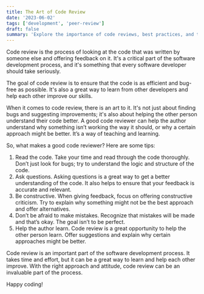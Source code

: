 ```yaml
---
title: The Art of Code Review
date: '2023-06-02'
tags: ['development', 'peer-review']
draft: false
summary: 'Explore the importance of code reviews, best practices, and tools to ensure code quality in your projects.'
---
```


Code review is the process of looking at the code that was written by someone else and offering feedback on it. It's a critical part of the software development process, and it's something that every software developer should take seriously.

The goal of code review is to ensure that the code is as efficient and bug-free as possible. It's also a great way to learn from other developers and help each other improve our skills.

When it comes to code review, there is an art to it. It's not just about finding bugs and suggesting improvements; it's also about helping the other person understand their code better. A good code reviewer can help the author understand why something isn’t working the way it should, or why a certain approach might be better. It’s a way of teaching and learning.

So, what makes a good code reviewer? Here are some tips:

1. Read the code. Take your time and read through the code thoroughly. Don’t just look for bugs; try to understand the logic and structure of the code.
2. Ask questions. Asking questions is a great way to get a better understanding of the code. It also helps to ensure that your feedback is accurate and relevant.
3. Be constructive. When giving feedback, focus on offering constructive criticism. Try to explain why something might not be the best approach and offer alternatives.
4. Don’t be afraid to make mistakes. Recognize that mistakes will be made and that’s okay. The goal isn’t to be perfect.
5. Help the author learn. Code review is a great opportunity to help the other person learn. Offer suggestions and explain why certain approaches might be better.

Code review is an important part of the software development process. It takes time and effort, but it can be a great way to learn and help each other improve. With the right approach and attitude, code review can be an invaluable part of the process.

Happy coding!